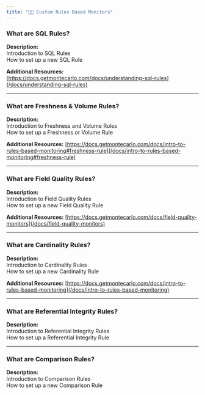 ```yaml
---
title: "🧑‍🎓 Custom Rules Based Monitors"
---
```


### What are SQL Rules?

**Description:**  
Introduction to SQL Rules  
How to set up a new SQL Rule

**Additional Resources:** [https://docs.getmontecarlo.com/docs/understanding-sql-rules](/docs/understanding-sql-rules)

---

### What are Freshness & Volume Rules?

**Description:**  
Introduction to Freshness and Volume Rules  
How to set up a Freshness or Volume Rule

**Additional Resources:** [https://docs.getmontecarlo.com/docs/intro-to-rules-based-monitoring#freshness-rule](/docs/intro-to-rules-based-monitoring#freshness-rule)

---

### What are Field Quality Rules?

**Description:**  
Introduction to Field Quality Rules  
How to set up a new Field Quality Rule

**Additional Resources:** [https://docs.getmontecarlo.com/docs/field-quality-monitors](/docs/field-quality-monitors)

---

### What are Cardinality Rules?

**Description:**  
Introduction to Cardinality Rules  
How to set up a new Cardinality Rule

**Additional Resources:** [https://docs.getmontecarlo.com/docs/intro-to-rules-based-monitoring](/docs/intro-to-rules-based-monitoring)

---

### What are Referential Integrity Rules?

**Description:**  
Introduction to Referential Integrity Rules  
How to set up a Referential Integrity Rule

---

### What are Comparison Rules?

**Description:**  
Introduction to Comparison Rules  
How to set up a new Comparison Rule